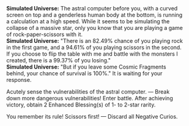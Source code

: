 {{Dialogue Start}}
:'''Simulated Universe:''' The astral computer before you, with a curved screen on top and a genderless human body at the bottom, is running a calculation at a high speed. While it seems to be simulating the collapse of a massive star, only you know that you are playing a game of rock-paper-scissors with it.
:'''Simulated Universe:''' "There is an 82.49% chance of you playing rock in the first game, and a 94.61% of you playing scissors in the second. If you choose to flip the table with me and battle with the monsters I created, there is a 99.37% of you losing."
:'''Simulated Universe:''' "But if you leave some Cosmic Fragments behind, your chance of survival is 100%." It is waiting for your response.
:{{DIcon|Star}} Acutely sense the vulnerabilities of the astral computer. &mdash; Break down more dangerous vulnerabilities! Enter battle. After achieving victory, obtain 2 Enhanced Blessing(s) of 1- to 2-star rarity.
:{{DIcon|Star}} You remember its rule! Scissors first! &mdash; Discard all Negative Curios.
{{Dialogue End}}